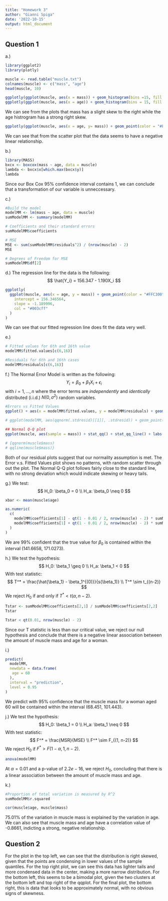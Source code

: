 ```yaml
---
title: "Homework 3"
author: "Gianni Spiga"
date: '2022-10-15'
output: html_document
---
```


## Question 1

a.)
```r
library(ggplot2)
library(plotly)
```

```r
muscle <- read.table("muscle.txt")
colnames(muscle) <- c("mass", "age")
head(muscle, 10)

ggplotly(ggplot(muscle, aes(x = mass)) + geom_histogram(bins =15, fill = "#FF6347"))
ggplotly(ggplot(muscle, aes(x = age)) + geom_histogram(bins = 15, fill = "#FFA07A"))
```
We can see from the plots that mass has a slight skew to the right while the age histrogram has a strong right skew.

```r
ggplotly(ggplot(muscle, aes(x = age, y= mass)) + geom_point(color = "#FFC300"))
```

We can see that from the scatter plot that the data seems to have a negative linear relationship. 

b.)
```r
library(MASS)
bxcx <- boxcox(mass ~ age, data = muscle)
lambda <- bxcx$x[which.max(bxcx$y)]
lambda
```

Since our Box Cox 95% confidence interval contains 1, we can conclude that a transformation of our variable is unneccessary. 

c.)  
```r
#Build the model
modelMM <- lm(mass ~ age, data = muscle)
sumModelMM <- summary(modelMM)

# Coefficients and their standard errors
sumModelMM$coefficients

# MSE
MSE <- sum(sumModelMM$residuals^2) / (nrow(muscle) - 2)
MSE

# Degrees of Freedom for MSE
sumModelMM$df[2]
```

d.) The regression line for the data is the following:
$$
\hat{Y_i} = 156.347 - 1.190X_i
$$

```r
ggplotly(
  ggplot(muscle, aes(x = age, y = mass)) + geom_point(color = "#FFC300") + geom_abline(
    intercept = 156.346564,
    slope = -1.189996,
    col = "#003cff"
  )
)
```

We can see that our fitted regression line does fit the data very well. 

e.) 
```r
# Fitted values for 6th and 16th value 
modelMM$fitted.values[c(6,16)]

#Residuals for 6th and 16th cases
modelMM$residuals[c(6,16)]
```

f.) The Normal Error Model is written as the following:
$$
Y_i = \beta_0 + \beta_1X_i + \epsilon_i 
$$
with $i = 1, \dots, n$ where the error terms are *independently* and *identically* distributed (i.i.d.) $N(0, \sigma^2)$ random variables. 

```r
#Errors vs Fitted Values 
ggplot() + aes(x = modelMM$fitted.values, y = modelMM$residuals) + geom_point() + labs(x = "Fitted Values", y = "Residuals") + geom_abline(intercept = 0, slope = 0)

# ggplot(modelMM, aes(qqnorm(.stdresid)[[1]], .stdresid)) + geom_point() + geom_abline() + labs(x = "Theoretical Quantiles", y = "Standardized Residuals", title = "Normal Q-Q")

## Normal Q-Q plot
ggplot(muscle, aes(sample = mass)) + stat_qq() + stat_qq_line() + labs(x = "Theoretical Quantiles", y = "Sample Quantiles", title = "Normal Q-Q")

# {qqnorm(muscle$mass)
# qqline(muscle$mass)}
```

Both of our residual plots suggest that our normality assumption is met. The Error v.s. Fitted Values plot shows no patterns, with random scatter through out the plot. The Normal Q-Q plot follows fairly close to the standard line, with no strong deviation which would indicate skewing or heavy tails. 

g.) We test:
$$
H_0: \beta_0 = 0 \\
H_a: \beta_0 \neq 0
$$

```r
xbar <- mean(muscle$age)

as.numeric(
  c(
    modelMM$coefficients[1] - qt(1 - 0.01 / 2, nrow(muscle) - 2) * sumModelMM$coefficients[1, 2],
    modelMM$coefficients[1] + qt(1 - 0.01 / 2, nrow(muscle) - 2) * sumModelMM$coefficients[1, 2]
  )
)

```

We are 99% confident that the true value for $\beta_0$ is contained within the interval (141.6658, 171.0273).

h.) We test the hypothesis:
$$
H_0: \beta_1 \geq 0 \\
H_a: \beta_1 < 0
$$
With test statistic:
$$
T^* = \frac{\hat{\beta_1} - \beta_1^{(0)}}{s(\beta_1)} \\
T^* \sim t_{(n-2)}
$$
We reject $H_0$ if and only if $T^* < t(\alpha, n-2)$.

```r
Tstar <- sumModelMM$coefficients[2,1] / sumModelMM$coefficients[2,2]
Tstar

Tstar < qt(0.01, nrow(muscle) - 2)
```

Since our T statistic is less than our critical value, we reject our null hypothesis and conclude that there is a negative linear association between the amount of muscle mass and age for a woman. 

i.)
```r
predict(
  modelMM,
  newdata = data.frame(
   age = 60
  ),
  interval = "prediction",
  level = 0.95
)
```
We predict with 95% confidence that the muscle mass for a woman aged 60 will be contained within the interval (68.451, 101.443). 

j.) We test the hypothesis: 
$$
H_0: \beta_1 = 0 \\
H_a: \beta_1 \neq 0
$$
With test statistic:
$$
F^* = \frac{MSR}{MSE} \\
F^* \sim F_{(1, n-2)}
$$
We reject $H_0$ if $F^* > F(1 - \alpha, 1, n-2)$.

```r
anova(modelMM)
```
At $\alpha = 0.01$ and a p-value of $2.2e-16$, we reject $H_0$, concluding that there is a linear association between the amount of muscle mass and age. 

k.) 
```r
#Proportion of total variation is measured by R^2
sumModelMM$r.squared

cor(muscle$age, muscle$mass)
```
75.01% of the variation in muscle mass is explained by the variation in age. We can also see that muscle mass and age have a correlation value of -0.8661, indicting a strong, negative relationship.

## Question 2

For the plot in the top left, we can see that the distribution is right skewed, given that the points are condensing in lower values of the sample quantiles. For the top right plot, we can see this data has lighter tails and more condensed data in the center, making a more narrow distribution. For the bottom left, this seems to be a bimodal plot, given the two clusters at the bottom left and top right of the qqplot. For the final plot, the bottom right, this is data that looks to be approximately normal, with no obvious signs of skewness. 
